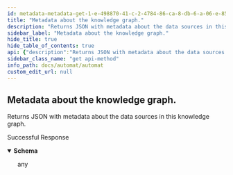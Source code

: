 ```yaml
---
id: metadata-metadata-get-1-e-498870-41-c-2-4784-86-ca-8-db-6-a-06-e-85-e-7
title: "Metadata about the knowledge graph."
description: "Returns JSON with metadata about the data sources in this knowledge graph."
sidebar_label: "Metadata about the knowledge graph."
hide_title: true
hide_table_of_contents: true
api: {"description":"Returns JSON with metadata about the data sources in this knowledge graph.","operationId":"metadata_metadata_get-1e498870-41c2-4784-86ca-8db6a06e85e7","responses":{"200":{"description":"Successful Response","content":{"application/json":{"schema":{"title":"Response Metadata Metadata Get"}}}}},"tags":["ROBOKOP KG"],"method":"get","path":"/robokopkg/metadata","servers":[{"url":"https://automat.renci.org"}],"info":{"title":"Automat","version":"2.0","termsOfService":"http://loading"},"postman":{"name":"Metadata about the knowledge graph.","description":{"content":"Returns JSON with metadata about the data sources in this knowledge graph.","type":"text/plain"},"url":{"path":["robokopkg","metadata"],"host":["{{baseUrl}}"],"query":[],"variable":[]},"header":[{"key":"Accept","value":"application/json"}],"method":"GET"}}
sidebar_class_name: "get api-method"
info_path: docs/automat/automat
custom_edit_url: null
---
```



## Metadata about the knowledge graph.



Returns JSON with metadata about the data sources in this knowledge graph.

<div><ApiTabs><TabItem label={"200"} value={"200"}><div>

Successful Response

</div><div><MimeTabs schemaType={"response"}><TabItem label={"application/json"} value={"application/json"}><SchemaTabs><TabItem label={"Schema"} value={"Schema"}><details style={{}} data-collapsed={false} open={true}><summary style={{"textAlign":"left"}}><strong>Schema</strong></summary><div style={{"textAlign":"left","marginLeft":"1rem"}}></div><ul style={{"marginLeft":"1rem"}}>any</ul></details></TabItem></SchemaTabs></TabItem></MimeTabs></div></TabItem></ApiTabs></div>
      